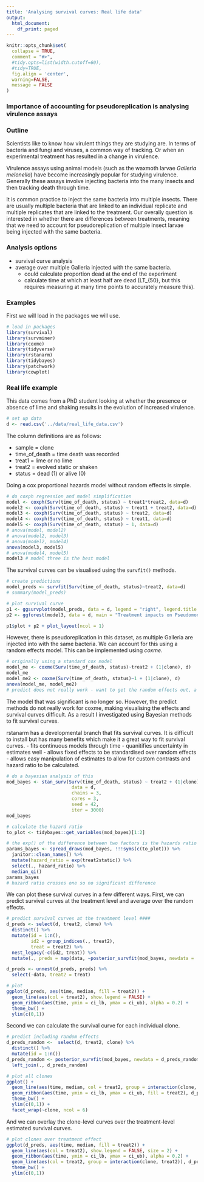 ```yaml
---
title: 'Analysing survival curves: Real life data'
output:
  html_document:
    df_print: paged
---
```


```r
knitr::opts_chunk$set(
  collapse = TRUE,
  comment = "#>",
  #tidy.opts=list(width.cutoff=60),
  #tidy=TRUE,
  fig.align = 'center',
  warning=FALSE,
  message = FALSE
)
```

### Importance of accounting for pseudoreplication is analysing virulence assays

### Outline

Scientists like to know how virulent things they are studying are. In terms of bacteria and fungi and viruses, a common way of tracking. Or when an experimental treatment has resulted in a change in virulence.

Virulence assays using animal models (such as the waxmoth larvae _Galleria melonella_) have become increasingly popular for studying virulence. Generally these assays involve injecting bacteria into the many insects and then tracking death through time.

It is common practice to inject the same bacteria into multiple insects. There are usually multiple bacteria that are linked to an individual replicate and multiple replicates that are linked to the treatment. Our overally question is interested in whether there are differences between treatments, meaning that we need to account for pseudoreplication of multiple insect larvae being injected with the same bacteria.

### Analysis options

- survival curve analysis
- average over multiple Galleria injected with the same bacteria. 
    - could calculate proportion dead at the end of the experiment
    - calculate time at which at least half are dead (LT_{50}, but this requires measuring at many time points to accurately measure this).

### Examples

First we will load in the packages we will use.

```r
# load in packages
library(survival)
library(survminer)
library(coxme)
library(tidyverse)
library(rstanarm)
library(tidybayes)
library(patchwork)
library(cowplot)
```

### Real life example

This data comes from a PhD student looking at whether the presence or absence of lime and shaking results in the evolution of increased virulence.

```r
# set up data
d <- read.csv('../data/real_life_data.csv')

```

The column definitions are as follows:

- sample = clone
- time_of_death = time death was recorded
- treat1 = lime or no lime
- treat2 = evolved static or shaken
- status = dead (1) or alive (0)

Doing a cox proportional hazards model without random effects is simple.

```r
# do coxph regression and model simplification
model <- coxph(Surv(time_of_death, status) ~ treat1*treat2, data=d)
model2 <- coxph(Surv(time_of_death, status) ~ treat1 + treat2, data=d)
model3 <- coxph(Surv(time_of_death, status) ~ treat2, data=d)
model4 <- coxph(Surv(time_of_death, status) ~ treat1, data=d)
model5 <- coxph(Surv(time_of_death, status) ~ 1, data=d)
# anova(model, model2)
# anova(model2, model3)
# anova(model2, model4)
anova(model3, model5)
# anova(model4, model5)
model3 # model three is the best model
```

The survival curves can be visualised using the `survfit()` methods.

```r
# create predictions
model_preds <- survfit(Surv(time_of_death, status)~treat2, data=d)
# summary(model_preds)

# plot survival curve
p1 <- ggsurvplot(model_preds, data = d, legend = "right", legend.title = "Treatment", ggtheme = theme_bw(), conf.int = TRUE, linetype = c(1), palette = "Paired2", censor = FALSE, legend.labs = c('shaken', 'static'), xlab = "Time (Hours)", ylab = "Proportion Alive", font.y = c(15), font.x = c(15), font.tickslab = c(15), conf.int.alpha = 0.15)
p2 <- ggforest(model3, data = d, main = "Treatment impacts on Pseudomonas virulence", fontsize = 1)

p1$plot + p2 + plot_layout(ncol = 1)
```

However, there is pseudoreplication in this dataset, as multiple Galleria are injected into with the same bacteria. We can account for this using a random effects model. This can be implemented using _coxme_.

```r
# originally using a standard cox model
model_me <- coxme(Surv(time_of_death, status)~treat2 + (1|clone), d)
model_me
model_me2 <- coxme(Surv(time_of_death, status)~1 + (1|clone), d)
anova(model_me, model_me2)
# predict does not really work - want to get the random effects out, a prediction for each clone
```

The model that was significant is no longer so. However, the predict methods do not really work for coxme, making visualising the effects and survival curves difficult. As a result I investigated using Bayesian methods to fit survival curves.

rstanarm has a developmental branch that fits survival curves. It is difficult to install but has many benefits which make it a great way to fit survival curves.
- fits continuous models through time
- quanitifies uncertainty in estimates well
- allows fixed effects to be standardised over random effects
- allows easy manipulation of estimates to allow for custom contrasts and hazard ratio to be calculated.

```r
# do a bayesian analysis of this
mod_bayes <- stan_surv(Surv(time_of_death, status) ~ treat2 + (1|clone),
                        data = d,
                        chains = 3,
                        cores = 3,
                        seed = 42,
                        iter = 3000)
mod_bayes

```

```r
# calculate the hazard ratio
to_plot <- tidybayes::get_variables(mod_bayes)[1:2]

# the exp() of the difference between two factors is the hazards ratio
params_bayes <- spread_draws(mod_bayes, !!!syms(c(to_plot))) %>%
  janitor::clean_names() %>%
  mutate(hazard_ratio = exp(treat2static)) %>%
  select(., hazard_ratio) %>%
  median_qi()
params_bayes
# hazard ratio crosses one so no significant difference
```

We can plot these survival curves in a few different ways. First, we can predict survival curves at the treatment level and average over the random effects.

```r
# predict survival curves at the treatment level ####
d_preds <- select(d, treat2, clone) %>%
  distinct() %>%
  mutate(id = 1:n(),
         id2 = group_indices(., treat2),
         treat = treat2) %>%
  nest_legacy(-c(id2, treat)) %>%
  mutate(., preds = map(data, ~posterior_survfit(mod_bayes, newdata = .x, times = 0, standardise = TRUE, extrapolate = TRUE, dynamic = TRUE)))

d_preds <- unnest(d_preds, preds) %>%
  select(-data, treat2 = treat)

# plot
ggplot(d_preds, aes(time, median, fill = treat2)) +
  geom_line(aes(col = treat2), show.legend = FALSE) +
  geom_ribbon(aes(time, ymin = ci_lb, ymax = ci_ub), alpha = 0.2) +
  theme_bw() +
  ylim(c(0,1))
```

Second we can calculate the survival curve for each individual clone.

```r
# predict including random effects
d_preds_random <-  select(d, treat2, clone) %>%
  distinct() %>%
  mutate(id = 1:n())
d_preds_random <- posterior_survfit(mod_bayes, newdata = d_preds_random, times = 0, standardise = FALSE, extrapolate = TRUE, dynamic = TRUE) %>%
  left_join(., d_preds_random)

# plot all clones
ggplot() +
  geom_line(aes(time, median, col = treat2, group = interaction(clone, treat2)), d_preds_random) +
  geom_ribbon(aes(time, ymin = ci_lb, ymax = ci_ub, fill = treat2), d_preds_random, alpha = 0.2) +
  theme_bw() +
  ylim(c(0,1)) +
  facet_wrap(~clone, ncol = 6)
```

And we can overlay the clone-level curves over the treatment-level estimated survival curves.

```r
# plot clones over treatment effect
ggplot(d_preds, aes(time, median, fill = treat2)) +
  geom_line(aes(col = treat2), show.legend = FALSE, size = 2) +
  geom_ribbon(aes(time, ymin = ci_lb, ymax = ci_ub), alpha = 0.2) +
  geom_line(aes(col = treat2, group = interaction(clone, treat2)), d_preds_random, alpha = 0.5) +
  theme_bw() +
  ylim(c(0,1))
```